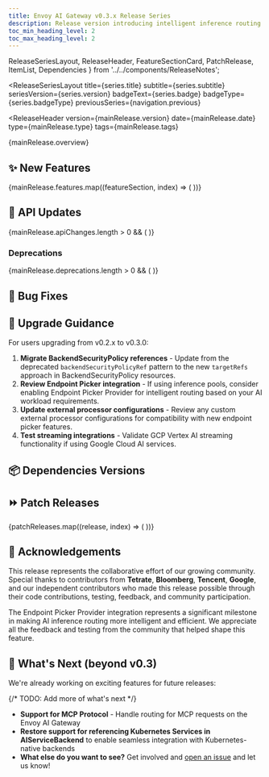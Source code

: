 ```yaml
---
title: Envoy AI Gateway v0.3.x Release Series
description: Release version introducing intelligent inference routing with Endpoint Picker Provider, Google Vertex AI streaming support, and enhanced provider integrations
toc_min_heading_level: 2
toc_max_heading_level: 2
---
```


  ReleaseSeriesLayout,
  ReleaseHeader,
  FeatureSectionCard,
  PatchRelease,
  ItemList,
  Dependencies
} from '../../components/ReleaseNotes';


<ReleaseSeriesLayout
  title={series.title}
  subtitle={series.subtitle}
  seriesVersion={series.version}
  badgeText={series.badge}
  badgeType={series.badgeType}
  previousSeries={navigation.previous}
>

<ReleaseHeader
  version={mainRelease.version}
  date={mainRelease.date}
  type={mainRelease.type}
  tags={mainRelease.tags}
>

{mainRelease.overview}

</ReleaseHeader>

## ✨ New Features

{mainRelease.features.map((featureSection, index) => (
  <FeatureSectionCard key={index} section={featureSection} />
))}

## 🔗 API Updates

{mainRelease.apiChanges.length > 0 && (
  <ItemList items={mainRelease.apiChanges} />
)}

### Deprecations
{mainRelease.deprecations.length > 0 && (
  <ItemList items={mainRelease.deprecations} />
)}

## 🐛 Bug Fixes

<ItemList items={mainRelease.bugFixes} />

## 📖 Upgrade Guidance

For users upgrading from v0.2.x to v0.3.0:

1. **Migrate BackendSecurityPolicy references** - Update from the deprecated `backendSecurityPolicyRef` pattern to the new `targetRefs` approach in BackendSecurityPolicy resources.
1. **Review Endpoint Picker integration** - If using inference pools, consider enabling Endpoint Picker Provider for intelligent routing based on your AI workload requirements.
1. **Update external processor configurations** - Review any custom external processor configurations for compatibility with new endpoint picker features.
1. **Test streaming integrations** - Validate GCP Vertex AI streaming functionality if using Google Cloud AI services.

## 📦 Dependencies Versions

<Dependencies dependencies={mainRelease.dependencies} />

## ⏩ Patch Releases

{patchReleases.map((release, index) => (
    <PatchRelease
        key={index}
        version={release.version}
        date={release.date}
        type={release.type}
        tags={release.tags}
        overview={release.overview}
        features={release.features}
        bugFixes={release.bugFixes}
    />
))}

## 🙏 Acknowledgements

This release represents the collaborative effort of our growing community. Special thanks to contributors from **Tetrate**, **Bloomberg**, **Tencent**, **Google**, and our independent contributors who made this release possible through their code contributions, testing, feedback, and community participation.

The Endpoint Picker Provider integration represents a significant milestone in making AI inference routing more intelligent and efficient. We appreciate all the feedback and testing from the community that helped shape this feature.

## 🔮 What's Next (beyond v0.3)

We're already working on exciting features for future releases:

{/* TODO: Add more of what's next */}

- **Support for MCP Protocol** - Handle routing for MCP requests on the Envoy AI Gateway
- **Restore support for referencing Kubernetes Services in AIServiceBackend** to enable seamless integration with Kubernetes-native backends
- **What else do you want to see?** Get involved and [open an issue](https://github.com/envoyproxy/ai-gateway/issues/new?template=feature_request.md) and let us know!


</ReleaseSeriesLayout>
